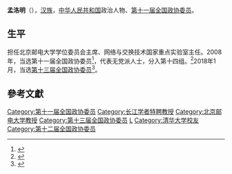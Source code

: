'''孟洛明'''（{{bd|1955年||}}），[[汉族|汉族]]，[[中华人民共和国|中华人民共和国]]政治人物、[[第十一届全国政协委员|第十一届全国政协委员]]。

==生平==
担任北京邮电大学学位委员会主席、网络与交换技术国家重点实验室主任。2008年，当选第十一届全国政协委员<ref>{{cite news|title=第十一届全国政协委员名单|url=http://www.indaa.com.cn/zt/2009qglh/zxzs/200903/t20090303_127573.html|accessdate=2013-04-09|newspaper=新华社北京1月25日电 中国人民政治协商会议第十一届全国委员会委员名单(共2237人，2008年1月25日政协第十届全国委员会常务委员会第二十次会议通过)|date=2008年1月25日|deadurl=yes|archiveurl=https://web.archive.org/web/20130928014403/http://www.indaa.com.cn/zt/2009qglh/zxzs/200903/t20090303_127573.html|archivedate=2013年9月28日}}</ref>，代表无党派人士，分入第十四组。<ref>{{cite news|title=全国政协信息-孟洛明|url=http://www.cppcc.gov.cn/CMS/wylibary/showJcwyxtInfoWylibary.action?tabJcwyxt.guid=11W0005160&wytype=wjwy|accessdate=2013-04-11|newspaper=全国政协委员会|archive-date=2018-01-27|archive-url=https://web.archive.org/web/20180127004440/http://www.cppcc.gov.cn/CMS/wylibary/showJcwyxtInfoWylibary.action?tabJcwyxt.guid=11W0005160&wytype=wjwy|dead-url=no}}</ref>2018年1月，当选[[中国人民政治协商会议第十三届全国委员会委员名单|第十三届全国政协委员]]<ref>{{Cite web|url=http://sports.163.com/18/0126/06/D92BRKK400051C89.html|title=中国人民政治协商会议第十三届全国委员会委员名单|accessdate=2018-01-26|last=|work=网易|archive-url=https://web.archive.org/web/20180127143232/http://sports.163.com/18/0126/06/D92BRKK400051C89.html|archive-date=2018-01-27|dead-url=yes}}</ref>。

==參考文獻==
{{reflist}}
{{第四批“长江学者奖励计划”特聘教授}}
{{DEFAULTSORT:M}}
[[Category:第十一届全国政协委员|Category:第十一届全国政协委员]]
[[Category:长江学者特聘教授|Category:长江学者特聘教授]]
[[Category:北京邮电大学教授|Category:北京邮电大学教授]]
[[Category:第十三届全国政协委员|Category:第十三届全国政协委员]]
[[Category:孟姓|L]]
[[Category:清华大学校友|Category:清华大学校友]]
[[Category:第十二届全国政协委员|Category:第十二届全国政协委员]]

{{中国政治人物小作品}}